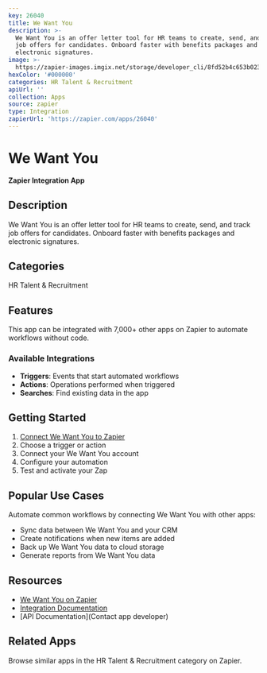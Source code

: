 ```yaml
---
key: 26040
title: We Want You
description: >-
  We Want You is an offer letter tool for HR teams to create, send, and track
  job offers for candidates. Onboard faster with benefits packages and
  electronic signatures.
image: >-
  https://zapier-images.imgix.net/storage/developer_cli/8fd52b4c653b02331adb08f4b9b521e9.png?auto=format%2Ccompress&ixlib=python-3.0.0&q=50
hexColor: '#000000'
categories: HR Talent & Recruitment
apiUrl: ''
collection: Apps
source: zapier
type: Integration
zapierUrl: 'https://zapier.com/apps/26040'
---
```

# We Want You

**Zapier Integration App**

## Description

We Want You is an offer letter tool for HR teams to create, send, and track job offers for candidates. Onboard faster with benefits packages and electronic signatures.

## Categories

HR Talent & Recruitment

## Features

This app can be integrated with 7,000+ other apps on Zapier to automate workflows without code.

### Available Integrations

- **Triggers**: Events that start automated workflows
- **Actions**: Operations performed when triggered
- **Searches**: Find existing data in the app

## Getting Started

1. [Connect We Want You to Zapier](https://zapier.com/apps/26040)
2. Choose a trigger or action
3. Connect your We Want You account
4. Configure your automation
5. Test and activate your Zap

## Popular Use Cases

Automate common workflows by connecting We Want You with other apps:

- Sync data between We Want You and your CRM
- Create notifications when new items are added
- Back up We Want You data to cloud storage
- Generate reports from We Want You data

## Resources

- [We Want You on Zapier](https://zapier.com/apps/26040)
- [Integration Documentation](https://zapier.com/apps/26040/integrations)
- [API Documentation](Contact app developer)

## Related Apps

Browse similar apps in the HR Talent & Recruitment category on Zapier.
